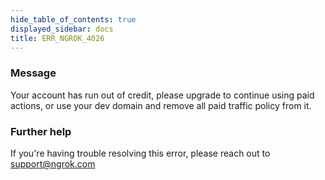 ```yaml
---
hide_table_of_contents: true
displayed_sidebar: docs
title: ERR_NGROK_4026
---
```


### Message

Your account has run out of credit, please upgrade to continue using paid actions, or use your dev domain and remove all paid traffic policy from it.

### Further help

If you're having trouble resolving this error, please reach out to [support@ngrok.com](mailto:support@ngrok.com?subject=Help%20with%20ERR_NGROK_4026)
